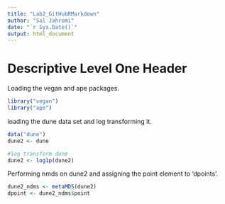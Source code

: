 ```yaml
---
title: "Lab2_GitHubRMarkdown"
author: "Sal Jahromi"
date: "`r Sys.Date()`"
output: html_document
---
```


# Descriptive Level One Header


Loading the vegan and ape packages.
```r
library("vegan")
library("ape")
```


loading the dune data set and log transforming it.
```r
data("dune")
dune2 <- dune

#log transform dune
dune2 <- log1p(dune2)
```



Performing nmds on dune2 and assigning the point element to 'dpoints'.
```r

dune2_ndms <- metaMDS(dune2)
dpoint <- dune2_ndms$point
```